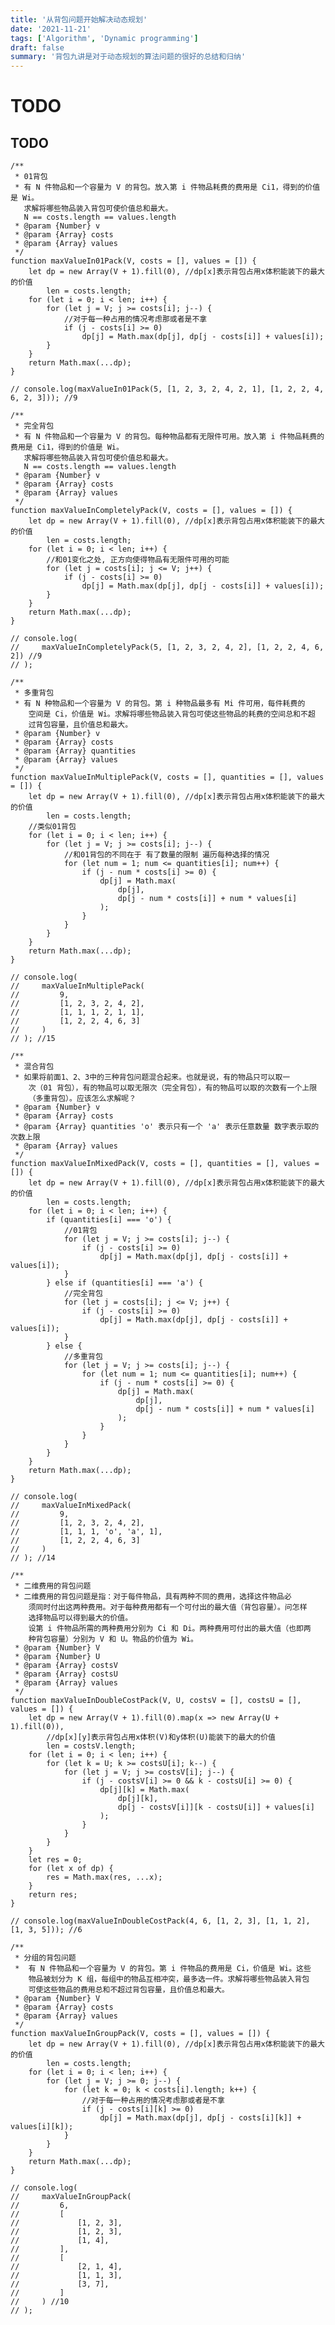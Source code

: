 ```yaml
---
title: '从背包问题开始解决动态规划'
date: '2021-11-21'
tags: ['Algorithm', 'Dynamic programming']
draft: false
summary: '背包九讲是对于动态规划的算法问题的很好的总结和归纳'
---
```


# TODO

## TODO

```
/**
 * 01背包
 * 有 N 件物品和一个容量为 V 的背包。放入第 i 件物品耗费的费用是 Ci1，得到的价值是 Wi。
   求解将哪些物品装入背包可使价值总和最大。
   N == costs.length == values.length
 * @param {Number} v 
 * @param {Array} costs 
 * @param {Array} values 
 */
function maxValueIn01Pack(V, costs = [], values = []) {
    let dp = new Array(V + 1).fill(0), //dp[x]表示背包占用x体积能装下的最大的价值
        len = costs.length;
    for (let i = 0; i < len; i++) {
        for (let j = V; j >= costs[i]; j--) {
            //对于每一种占用的情况考虑那或者是不拿
            if (j - costs[i] >= 0)
                dp[j] = Math.max(dp[j], dp[j - costs[i]] + values[i]);
        }
    }
    return Math.max(...dp);
}

// console.log(maxValueIn01Pack(5, [1, 2, 3, 2, 4, 2, 1], [1, 2, 2, 4, 6, 2, 3])); //9

/**
 * 完全背包
 * 有 N 件物品和一个容量为 V 的背包。每种物品都有无限件可用。放入第 i 件物品耗费的费用是 Ci1，得到的价值是 Wi。
   求解将哪些物品装入背包可使价值总和最大。
   N == costs.length == values.length
 * @param {Number} v 
 * @param {Array} costs 
 * @param {Array} values 
 */
function maxValueInCompletelyPack(V, costs = [], values = []) {
    let dp = new Array(V + 1).fill(0), //dp[x]表示背包占用x体积能装下的最大的价值
        len = costs.length;
    for (let i = 0; i < len; i++) {
        //和01变化之处, 正方向使得物品有无限件可用的可能
        for (let j = costs[i]; j <= V; j++) {
            if (j - costs[i] >= 0)
                dp[j] = Math.max(dp[j], dp[j - costs[i]] + values[i]);
        }
    }
    return Math.max(...dp);
}

// console.log(
//     maxValueInCompletelyPack(5, [1, 2, 3, 2, 4, 2], [1, 2, 2, 4, 6, 2]) //9
// );

/**
 * 多重背包
 * 有 N 种物品和一个容量为 V 的背包。第 i 种物品最多有 Mi 件可用，每件耗费的
    空间是 Ci，价值是 Wi。求解将哪些物品装入背包可使这些物品的耗费的空间总和不超
    过背包容量，且价值总和最大。
 * @param {Number} v 
 * @param {Array} costs 
 * @param {Array} quantities 
 * @param {Array} values 
 */
function maxValueInMultiplePack(V, costs = [], quantities = [], values = []) {
    let dp = new Array(V + 1).fill(0), //dp[x]表示背包占用x体积能装下的最大的价值
        len = costs.length;
    //类似01背包
    for (let i = 0; i < len; i++) {
        for (let j = V; j >= costs[i]; j--) {
            //和01背包的不同在于 有了数量的限制 遍历每种选择的情况
            for (let num = 1; num <= quantities[i]; num++) {
                if (j - num * costs[i] >= 0) {
                    dp[j] = Math.max(
                        dp[j],
                        dp[j - num * costs[i]] + num * values[i]
                    );
                }
            }
        }
    }
    return Math.max(...dp);
}

// console.log(
//     maxValueInMultiplePack(
//         9,
//         [1, 2, 3, 2, 4, 2],
//         [1, 1, 1, 2, 1, 1],
//         [1, 2, 2, 4, 6, 3]
//     )
// ); //15

/**
 * 混合背包
 * 如果将前面1、2、3中的三种背包问题混合起来。也就是说，有的物品只可以取一
    次（01 背包），有的物品可以取无限次（完全背包），有的物品可以取的次数有一个上限
    （多重背包）。应该怎么求解呢？
 * @param {Number} v 
 * @param {Array} costs 
 * @param {Array} quantities 'o' 表示只有一个 'a' 表示任意数量 数字表示取的次数上限
 * @param {Array} values 
 */
function maxValueInMixedPack(V, costs = [], quantities = [], values = []) {
    let dp = new Array(V + 1).fill(0), //dp[x]表示背包占用x体积能装下的最大的价值
        len = costs.length;
    for (let i = 0; i < len; i++) {
        if (quantities[i] === 'o') {
            //01背包
            for (let j = V; j >= costs[i]; j--) {
                if (j - costs[i] >= 0)
                    dp[j] = Math.max(dp[j], dp[j - costs[i]] + values[i]);
            }
        } else if (quantities[i] === 'a') {
            //完全背包
            for (let j = costs[i]; j <= V; j++) {
                if (j - costs[i] >= 0)
                    dp[j] = Math.max(dp[j], dp[j - costs[i]] + values[i]);
            }
        } else {
            //多重背包
            for (let j = V; j >= costs[i]; j--) {
                for (let num = 1; num <= quantities[i]; num++) {
                    if (j - num * costs[i] >= 0) {
                        dp[j] = Math.max(
                            dp[j],
                            dp[j - num * costs[i]] + num * values[i]
                        );
                    }
                }
            }
        }
    }
    return Math.max(...dp);
}

// console.log(
//     maxValueInMixedPack(
//         9,
//         [1, 2, 3, 2, 4, 2],
//         [1, 1, 1, 'o', 'a', 1],
//         [1, 2, 2, 4, 6, 3]
//     )
// ); //14

/**
 * 二维费用的背包问题
 * 二维费用的背包问题是指：对于每件物品，具有两种不同的费用，选择这件物品必
    须同时付出这两种费用。对于每种费用都有一个可付出的最大值（背包容量）。问怎样
    选择物品可以得到最大的价值。
    设第 i 件物品所需的两种费用分别为 Ci 和 Di。两种费用可付出的最大值（也即两
    种背包容量）分别为 V 和 U。物品的价值为 Wi。
 * @param {Number} V
 * @param {Number} U
 * @param {Array} costsV 
 * @param {Array} costsU
 * @param {Array} values 
 */
function maxValueInDoubleCostPack(V, U, costsV = [], costsU = [], values = []) {
    let dp = new Array(V + 1).fill(0).map(x => new Array(U + 1).fill(0)),
        //dp[x][y]表示背包占用x体积(V)和y体积(U)能装下的最大的价值
        len = costsV.length;
    for (let i = 0; i < len; i++) {
        for (let k = U; k >= costsU[i]; k--) {
            for (let j = V; j >= costsV[i]; j--) {
                if (j - costsV[i] >= 0 && k - costsU[i] >= 0) {
                    dp[j][k] = Math.max(
                        dp[j][k],
                        dp[j - costsV[i]][k - costsU[i]] + values[i]
                    );
                }
            }
        }
    }
    let res = 0;
    for (let x of dp) {
        res = Math.max(res, ...x);
    }
    return res;
}

// console.log(maxValueInDoubleCostPack(4, 6, [1, 2, 3], [1, 1, 2], [1, 3, 5])); //6

/**
 * 分组的背包问题
 *  有 N 件物品和一个容量为 V 的背包。第 i 件物品的费用是 Ci，价值是 Wi。这些
    物品被划分为 K 组，每组中的物品互相冲突，最多选一件。求解将哪些物品装入背包
    可使这些物品的费用总和不超过背包容量，且价值总和最大。
 * @param {Number} V
 * @param {Array} costs  
 * @param {Array} values 
 */
function maxValueInGroupPack(V, costs = [], values = []) {
    let dp = new Array(V + 1).fill(0), //dp[x]表示背包占用x体积能装下的最大的价值
        len = costs.length;
    for (let i = 0; i < len; i++) {
        for (let j = V; j >= 0; j--) {
            for (let k = 0; k < costs[i].length; k++) {
                //对于每一种占用的情况考虑那或者是不拿
                if (j - costs[i][k] >= 0)
                    dp[j] = Math.max(dp[j], dp[j - costs[i][k]] + values[i][k]);
            }
        }
    }
    return Math.max(...dp);
}

// console.log(
//     maxValueInGroupPack(
//         6,
//         [
//             [1, 2, 3],
//             [1, 2, 3],
//             [1, 4],
//         ],
//         [
//             [2, 1, 4],
//             [1, 1, 3],
//             [3, 7],
//         ]
//     ) //10
// );
```